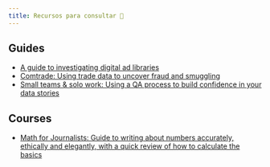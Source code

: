 ```yaml
---
title: Recursos para consultar 📌
---
```


## Guides

- [A guide to investigating digital ad libraries](https://digitalinvestigations.substack.com/p/a-guide-to-investigating-digital)
- [Comtrade: Using trade data to uncover fraud and smuggling](https://medium.com/occrp-unreported/comtrade-using-trade-data-to-uncover-fraud-and-smuggling-f568f8555c2b)
- [Small teams & solo work: Using a QA process to build confidence in your data stories](https://source.opennews.org/articles/qa-process-confidence-data-stories/)

## Courses

- [Math for Journalists: Guide to writing about numbers accurately, ethically and elegantly, with a quick review of how to calculate the basics](https://www.poynter.org/shop/self-directed-course/numeracy-primer-how-to-write-about-numbers/)